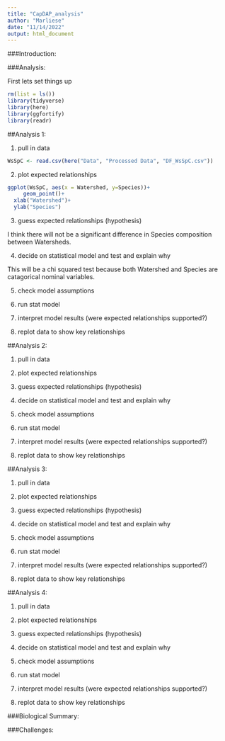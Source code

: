 ```yaml
---
title: "CapDAP_analysis"
author: "Marliese"
date: "11/14/2022"
output: html_document
---
```


###Introduction:


###Analysis:

First lets set things up
```r
rm(list = ls())
library(tidyverse)
library(here)
library(ggfortify)
library(readr)
```


##Analysis 1:

1. pull in data

```r
WsSpC <- read.csv(here("Data", "Processed Data", "DF_WsSpC.csv"))
```

2. plot expected relationships

```r
ggplot(WsSpC, aes(x = Watershed, y=Species))+
     geom_point()+
  xlab("Watershed")+
  ylab("Species")
```


3. guess expected relationships (hypothesis)

I think there will not be a significant difference in Species composition between Watersheds.

4. decide on statistical model and test and explain why

This will be a chi squared test because both Watershed and Species are catagorical nominal variables.

5. check model assumptions

6. run stat model

7. interpret model results (were expected relationships supported?)

8. replot data to show key relationships


##Analysis 2:

1. pull in data

2. plot expected relationships

3. guess expected relationships (hypothesis)

4. decide on statistical model and test and explain why

5. check model assumptions

6. run stat model

7. interpret model results (were expected relationships supported?)

8. replot data to show key relationships

##Analysis 3:

1. pull in data

2. plot expected relationships

3. guess expected relationships (hypothesis)

4. decide on statistical model and test and explain why

5. check model assumptions

6. run stat model

7. interpret model results (were expected relationships supported?)

8. replot data to show key relationships

##Analysis 4:

1. pull in data

2. plot expected relationships

3. guess expected relationships (hypothesis)

4. decide on statistical model and test and explain why

5. check model assumptions

6. run stat model

7. interpret model results (were expected relationships supported?)

8. replot data to show key relationships




###Biological Summary:


###Challenges:



